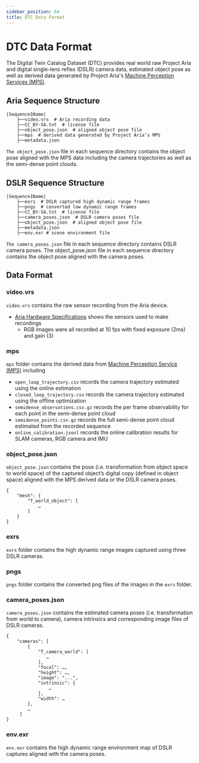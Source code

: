 ```yaml
---
sidebar_position: 64
title: DTC Data Format
---
```


# DTC Data Format

The Digital Twin Catalog Dataset (DTC) provides real world raw Project Aria and digital single-lens reflex (DSLR) camera data,
estimated object pose as well as derived data generated by Project Aria's [Machine Perception Services (MPS)](/docs/data_formats/mps/mps_summary.mdx).

## Aria Sequence Structure

```
|Sequence1Name|
    ├──video.vrs  # Aria recording data
    ├──CC_BY-SA.txt  # license file
    ├──object_pose.json  # aligned object pose file
    ├──mps  # derived data generated by Project Aria’s MPS
    ├──metadata.json

```
`The object_pose.json` file in each sequence directory contains the object pose aligned with the MPS data including the camera trajectories as well as the semi-dense point clouds.

## DSLR Sequence Structure

```
|Sequence1Name|
    ├──exrs  # DSLR captured high dynamic range frames
    ├──pngs  # converted low dynamic range frames
    ├──CC_BY-SA.txt  # license file
    ├──camera_poses.json  # DSLR camera poses file
    ├──object_pose.json  # aligned object pose file
    ├──metadata.json
    ├──env.exr # scene environment file
```
`The camera_poses.json` file in each sequence directory contains DSLR camera poses. The object_pose.json file in each sequence directory contains the object pose aligned with the camera poses.

## Data Format

### video.vrs
`video.vrs` contains the raw sensor recording from the Aria device.
* [Aria Hardware Specifications](/docs/tech_spec/hardware_spec.mdx) shows the sensors used to make recordings
    * RGB images were all recorded at 10 fps with fixed exposure (2ms) and gain (3)

### mps

`mps` folder contains the derived data from [Machine Perception Service (MPS)](/docs/data_formats/mps/mps_summary.mdx) including

* `open_loop_trajectory.csv` records the camera trajectory estimated using the online estimation
* `closed_loop_trajectory.csv` records the camera trajectory estimated using the offline optimization
* `semidense_observations.csv.gz` records the per frame observability for each point in the semi-dense point cloud
* `semidense_points.csv.gz` records the full semi-dense point cloud estimated from the recorded sequence
* `online_calibration.jsonl` records the online calibration results for SLAM cameras, RGB camera and IMU

### object_pose.json

`object_pose.json` contains the pose (i.e. transformation from object space to world space) of the captured object’s digital copy (defined in object space) aligned with the MPS derived data or the DSLR camera poses.

```
{
    "mesh": {
        "T_world_object": [
            …
        ]
    }
}
```

### exrs

`exrs` folder contains the high dynamic range images captured using three DSLR cameras.

### pngs

`pngs` folder contains the converted png files of the images in the `exrs` folder.

### camera_poses.json

`camera_poses.json` contains the estimated camera poses (i.e. transformation from world to camera), camera intrinsics and corresponding image files  of DSLR cameras.

```
{
    "cameras": [
        {
            "T_camera_world": [
               …
            ],
            "focal": …,
            "height": …,
            "image": "...",
            "intrinsic": {
                …
            },
            "width": …
        },
        …
     ]
}
```

### env.exr

`env.exr` contains the high dynamic range environment map of DSLR captures aligned with the camera poses.
